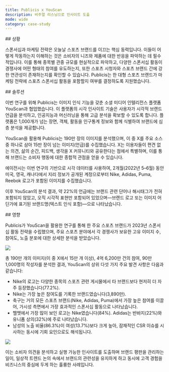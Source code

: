 ```yaml
---
title: Publicis x YouScan
description: 비주얼 리스닝으로 인사이트 도출
mode: wide
category: case-study
---
```


<div id="situation">
  ## 상황
</div>

스폰서십과 마케팅 전략은 오늘날 스포츠 브랜드를 이끄는 핵심 동력입니다. 이들이 어떻게 작동하는지 이해하는 것은 소비자의 니즈와 제품에 대한 반응을 파악하는 데 필수적입니다. 이를 통해 종목별 관중 규모를 현실적으로 파악하고, 다양한 스폰서십 활동이 경쟁사에 어떤 형태의 참여를 유도하는지, 또한 스포츠 시청자와 스포츠 브랜드 간에 강한 연관성이 존재하는지를 확인할 수 있습니다. Publicis는 한 대형 스포츠 브랜드가 마케팅 전략에 스포츠 스폰서십 활동을 포함할지 여부를 결정하도록 지원했습니다.

<div id="solution">
  ## 솔루션
</div>

이번 연구를 위해 Publicis는 이미지 인식 기능을 갖춘 소셜 미디어 인텔리전스 플랫폼 YouScan과 협업했습니다. 이 플랫폼의 시각 인사이트 기술은 사용자가 시각적 브랜드 언급을 분석하고, 인공지능과 머신러닝을 통해 고급 분석을 확보할 수 있도록 합니다. 플랫폼은 1,000개가 넘는 장면, 객체, 활동을 인구통계 정보와 함께 식별하여 브랜드에 심층 분석을 제공합니다.

YouScan을 활용해 Publicis는 190만 장의 이미지를 분석했으며, 이 중 X를 주요 소스 중 하나로 삼아 15만 장이 넘는 이미지(언급)를 수집했습니다. X는 이용자들이 편견 없는 의견, 삶의 순간, 피드백, 생각을 X 커뮤니티와 공유한다는 점에서 특별하며, 이를 통해 브랜드는 소비자 행동에 대한 종합적 관점을 얻을 수 있습니다. 

에이전시는 이번 연구의 기반으로 시각 데이터를 사용하여, 2개월(2022년 5–6월) 동안 미국, 영국, 캐나다에서 지리 정보가 공개된 계정으로부터 Nike, Adidas, Puma, Reebok 로고가 포함된 이미지를 수집했습니다. 

이후 YouScan의 분석 결과, 약 22%의 언급에는 브랜드 관련 단어나 해시태그가 전혀 포함되지 않았고, 오직 시각적 표현만 포함되어 있었으며—브랜드 로고 또는 이미지 어딘가에 표기된 브랜드명(텍스트 인식 포함)—으로 나타났습니다.

<div id="impact">
  ## 영향
</div>

Publicis가 YouScan을 활용한 연구를 통해 한 주요 스포츠 브랜드가 2023년 스폰서십 활동 전략을 수립했으며, 주요 스포츠 분야에서 각 경쟁사가 보유한 고유 이미지 수, 참여도, 노출 분포에 대한 상세한 분석을 받았습니다. 

![](/images/success-stories/publicis-youscan-1.png)

총 190만 개의 이미지(이 중 X에서 15만 개 이상), 4억 6,200만 건의 참여, 90만 1,000명의 작성자를 분석한 결과, YouScan의 상위 다섯 가지 주요 발견 사항은 다음과 같습니다: 

- Nike의 로고는 다양한 종목의 스포츠 관련 게시물에서 타 브랜드보다 현저히 더 자주 등장했습니다(77.2%).
- Nike는 가장 높은 참여도를 기록한 브랜드였습니다(3,890만).
- 축구는 거의 모든 스포츠 브랜드(Nike, Adidas, Puma)에서 가장 높은 참여를 이끌어, 가시성 측면에서 가장 효과적인 스폰서십 활동으로 나타났습니다. 
- 헬멧에서 가장 많이 보인 로고는 Nike였습니다(84%). Adidas는 반바지(22%)와 유니폼 상의(32%)에 주로 나타났습니다.
- 남성의 노출 비율(86.3%)이 여성(13.7%)보다 크게 높아, 잠재적인 CSR 이슈를 시사하는 동시에 기회 요인으로도 해석됩니다.

![](/images/success-stories/publicis-youscan-2.png)

이는 소비자 의견을 분석하고 실행 가능한 인사이트를 도출하며 브랜드 평판을 관리하는 일이, 일상적 트렌드 논의 속에서 브랜드의 관련성을 유지하게 하고 동시에 고객 경험을 비즈니스의 중심에 두게 하는 훌륭한 사례입니다.